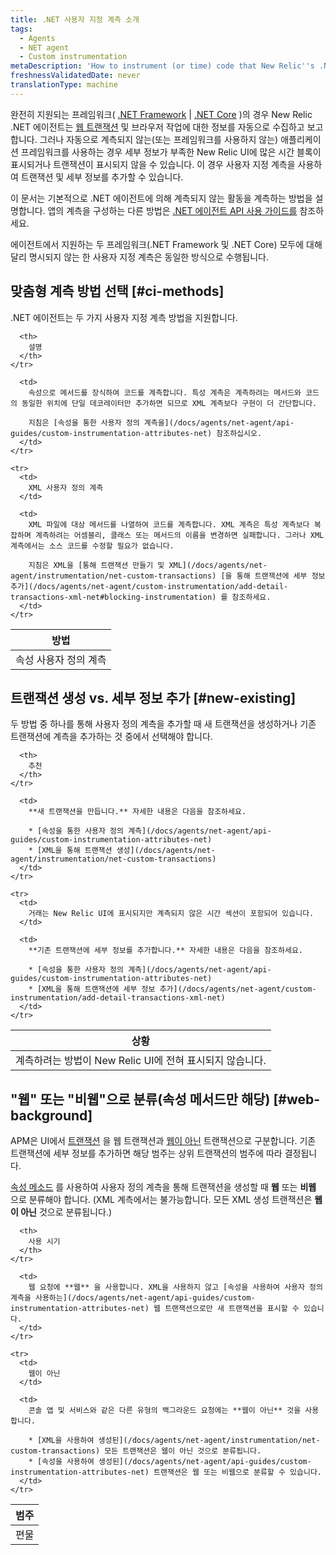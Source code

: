 ```yaml
---
title: .NET 사용자 지정 계측 소개
tags:
  - Agents
  - NET agent
  - Custom instrumentation
metaDescription: 'How to instrument (or time) code that New Relic''s .NET agent does not instrument by default, and how to choose between the two methods.'
freshnessValidatedDate: never
translationType: machine
---
```


완전히 지원되는 프레임워크( [.NET Framework](/docs/agents/net-agent/getting-started/compatibility-requirements-net-framework-agent) \| [.NET Core](/docs/agents/net-agent/getting-started/compatibility-requirements-net-core-agent) )의 경우 New Relic .NET 에이전트는 [웹 트랜잭션](/docs/apm/transactions/intro-transactions/transactions-new-relic-apm) 및 브라우저 작업에 대한 정보를 자동으로 수집하고 보고합니다. 그러나 자동으로 계측되지 않는(또는 프레임워크를 사용하지 않는) 애플리케이션 프레임워크를 사용하는 경우 세부 정보가 부족한 New Relic UI에 많은 시간 블록이 표시되거나 트랜잭션이 표시되지 않을 수 있습니다. 이 경우 사용자 지정 계측을 사용하여 트랜잭션 및 세부 정보를 추가할 수 있습니다.

이 문서는 기본적으로 .NET 에이전트에 의해 계측되지 않는 활동을 계측하는 방법을 설명합니다. 앱의 계측을 구성하는 다른 방법은 [.NET 에이전트 API 사용 가이드를](/docs/agents/net-agent/api-guides/guide-using-net-agent-api) 참조하세요.

<Callout variant="important">
  에이전트에서 지원하는 두 프레임워크(.NET Framework 및 .NET Core) 모두에 대해 달리 명시되지 않는 한 사용자 지정 계측은 동일한 방식으로 수행됩니다.
</Callout>

## 맞춤형 계측 방법 선택 [#ci-methods]

.NET 에이전트는 두 가지 사용자 지정 계측 방법을 지원합니다.

<table>
  <thead>
    <tr>
      <th style={{ width: "250px" }}>
        방법
      </th>

      <th>
        설명
      </th>
    </tr>
  </thead>

  <tbody>
    <tr>
      <td>
        속성 사용자 정의 계측
      </td>

      <td>
        속성으로 메서드를 장식하여 코드를 계측합니다. 특성 계측은 계측하려는 메서드와 코드의 동일한 위치에 단일 데코레이터만 추가하면 되므로 XML 계측보다 구현이 더 간단합니다.

        지침은 [속성을 통한 사용자 정의 계측을](/docs/agents/net-agent/api-guides/custom-instrumentation-attributes-net) 참조하십시오.
      </td>
    </tr>

    <tr>
      <td>
        XML 사용자 정의 계측
      </td>

      <td>
        XML 파일에 대상 메서드를 나열하여 코드를 계측합니다. XML 계측은 특성 계측보다 복잡하며 계측하려는 어셈블리, 클래스 또는 메서드의 이름을 변경하면 실패합니다. 그러나 XML 계측에서는 소스 코드를 수정할 필요가 없습니다.

        지침은 XML을 [통해 트랜잭션 만들기 및 XML](/docs/agents/net-agent/instrumentation/net-custom-transactions) [을 통해 트랜잭션에 세부 정보 추가](/docs/agents/net-agent/custom-instrumentation/add-detail-transactions-xml-net#blocking-instrumentation) 를 참조하세요.
      </td>
    </tr>
  </tbody>
</table>

## 트랜잭션 생성 vs. 세부 정보 추가 [#new-existing]

두 방법 중 하나를 통해 사용자 정의 계측을 추가할 때 새 트랜잭션을 생성하거나 기존 트랜잭션에 계측을 추가하는 것 중에서 선택해야 합니다.

<table>
  <thead>
    <tr>
      <th style={{ width: "300px" }}>
        상황
      </th>

      <th>
        추천
      </th>
    </tr>
  </thead>

  <tbody>
    <tr>
      <td>
        계측하려는 방법이 New Relic UI에 전혀 표시되지 않습니다.
      </td>

      <td>
        **새 트랜잭션을 만듭니다.** 자세한 내용은 다음을 참조하세요.

        * [속성을 통한 사용자 정의 계측](/docs/agents/net-agent/api-guides/custom-instrumentation-attributes-net)
        * [XML을 통해 트랜잭션 생성](/docs/agents/net-agent/instrumentation/net-custom-transactions)
      </td>
    </tr>

    <tr>
      <td>
        거래는 New Relic UI에 표시되지만 계측되지 않은 시간 섹션이 포함되어 있습니다.
      </td>

      <td>
        **기존 트랜잭션에 세부 정보를 추가합니다.** 자세한 내용은 다음을 참조하세요.

        * [속성을 통한 사용자 정의 계측](/docs/agents/net-agent/api-guides/custom-instrumentation-attributes-net)
        * [XML을 통해 트랜잭션에 세부 정보 추가](/docs/agents/net-agent/custom-instrumentation/add-detail-transactions-xml-net)
      </td>
    </tr>
  </tbody>
</table>

## "웹" 또는 "비웹"으로 분류(속성 메서드만 해당) [#web-background]

APM은 UI에서 [트랜잭션](/docs/apm/transactions/intro-transactions/transactions-new-relic-apm) 을 웹 트랜잭션과 [웹이 아닌](/docs/apm/transactions/intro-transactions/monitor-background-processes-other-non-web-transactions) 트랜잭션으로 구분합니다. 기존 트랜잭션에 세부 정보를 추가하면 해당 범주는 상위 트랜잭션의 범주에 따라 결정됩니다.

[속성 메소드](#ci-methods) 를 사용하여 사용자 정의 계측을 통해 트랜잭션을 생성할 때 **웹** 또는 **비웹** 으로 분류해야 합니다. (XML 계측에서는 불가능합니다. 모든 XML 생성 트랜잭션은 **웹이 아닌** 것으로 분류됩니다.)

<table>
  <thead>
    <tr>
      <th style={{ width: "150px" }}>
        범주
      </th>

      <th>
        사용 시기
      </th>
    </tr>
  </thead>

  <tbody>
    <tr>
      <td>
        편물
      </td>

      <td>
        웹 요청에 **웹** 을 사용합니다. XML을 사용하지 않고 [속성을 사용하여 사용자 정의 계측을 사용하는](/docs/agents/net-agent/api-guides/custom-instrumentation-attributes-net) 웹 트랜잭션으로만 새 트랜잭션을 표시할 수 있습니다.
      </td>
    </tr>

    <tr>
      <td>
        웹이 아닌
      </td>

      <td>
        콘솔 앱 및 서비스와 같은 다른 유형의 백그라운드 요청에는 **웹이 아닌** 것을 사용합니다.

        * [XML을 사용하여 생성된](/docs/agents/net-agent/instrumentation/net-custom-transactions) 모든 트랜잭션은 웹이 아닌 것으로 분류됩니다.
        * [속성을 사용하여 생성된](/docs/agents/net-agent/api-guides/custom-instrumentation-attributes-net) 트랜잭션은 웹 또는 비웹으로 분류할 수 있습니다.
      </td>
    </tr>
  </tbody>
</table>
